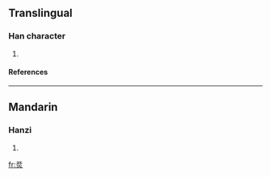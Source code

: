 ==Translingual==
===Han character===
{{Han char|rn=86|rad=火|as=06|sn=10|four=1180<sub>9</sub>|canj=一十火 (MJF), 一廿火 (MTF)}}
# {{defn|Han|sort=火06}}
====References====
{{Han ref|kx=0669.250|dkj=18996|hdz=32198.120|uh=70CE|ud=28878|bh=D27B|bd=53883}}

----
==Mandarin==
===Hanzi===
{{cmn-hanzi|pin=[[yín]] (yin2)|wg=yin<sup>2</sup>}}
# {{defn|Mandarin}}

[[fr:烎]]